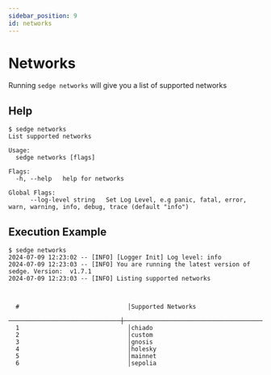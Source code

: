 ```yaml
---
sidebar_position: 9
id: networks
---
```


# Networks

Running `sedge networks` will give you a list of supported networks

## Help

```
$ sedge networks
List supported networks

Usage:
  sedge networks [flags]

Flags:
  -h, --help   help for networks

Global Flags:
      --log-level string   Set Log Level, e.g panic, fatal, error, warn, warning, info, debug, trace (default "info")
```

## Execution Example

```
$ sedge networks
2024-07-09 12:23:02 -- [INFO] [Logger Init] Log level: info
2024-07-09 12:23:03 -- [INFO] You are running the latest version of sedge. Version:  v1.7.1
2024-07-09 12:23:03 -- [INFO] Listing supported networks



  #                              │Supported Networks
  ───────────────────────────────┼────────────────────────────────────────────────
  1                              │chiado
  2                              │custom
  3                              │gnosis
  4                              │holesky
  5                              │mainnet
  6                              │sepolia


```